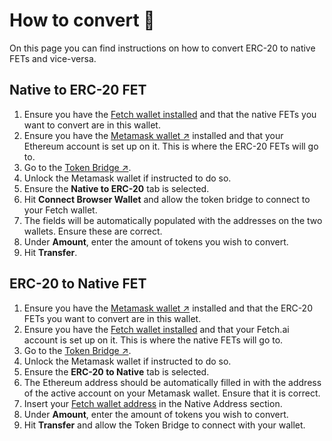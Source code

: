 # How to convert 🔄

On this page you can find instructions on how to convert ERC-20 to native FETs and vice-versa.

## Native to ERC-20 FET

1. Ensure you have the [Fetch wallet installed](/guides/fetch-network/fetch-wallet-getting-started.mdx) and that the native FETs you want to convert are in this wallet.
2. Ensure you have the [Metamask wallet ↗](https://metamask.io/) installed and that your Ethereum account is set up on it. This is where the ERC-20 FETs will go to.
3. Go to the [Token Bridge ↗](https://token-bridge.fetch.ai/).
4. Unlock the Metamask wallet if instructed to do so.
5. Ensure the **Native to ERC-20** tab is selected.
6. Hit **Connect Browser Wallet** and allow the token bridge to connect to your Fetch wallet.
7. The fields will be automatically populated with the addresses on the two wallets. Ensure these are correct.
8. Under **Amount**, enter the amount of tokens you wish to convert.
9. Hit **Transfer**.

## ERC-20 to Native FET

1. Ensure you have the [Metamask wallet ↗](https://metamask.io/) installed and that the ERC-20 FETs you want to convert are in this wallet.
2. Ensure you have the [Fetch wallet installed](/guides/fetch-network/fetch-wallet-getting-started.mdx) and that your Fetch.ai account is set up on it. This is where the native FETs will go to.
3. Go to the [Token Bridge ↗](https://token-bridge.fetch.ai/).
4. Unlock the Metamask wallet if instructed to do so.
5. Ensure the **ERC-20 to Native** tab is selected.
6. The Ethereum address should be automatically filled in with the address of the active account on your Metamask wallet. Ensure that it is correct.
7. Insert your [Fetch wallet address](/guides/fetch-network/how-to-use-the-fetch-wallet.mdx) in the Native Address section.
8. Under **Amount**, enter the amount of tokens you wish to convert.
9. Hit **Transfer** and allow the Token Bridge to connect with your wallet.
